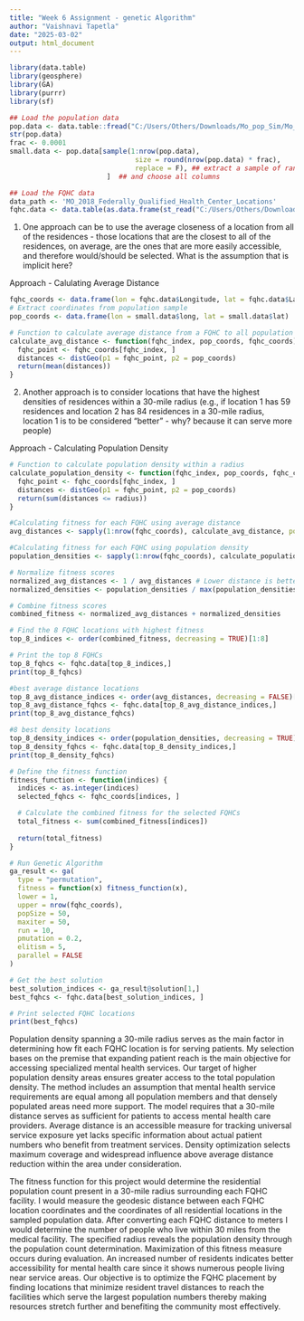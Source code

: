 ---
title: "Week 6 Assignment - genetic Algorithm"
author: "Vaishnavi Tapetla"
date: "2025-03-02"
output: html_document
---

```{r}
library(data.table)
library(geosphere)
library(GA)
library(purrr)
library(sf)

## Load the population data
pop.data <- data.table::fread("C:/Users/Others/Downloads/Mo_pop_Sim/Mo_pop_Sim.csv")
str(pop.data)
frac <- 0.0001
small.data <- pop.data[sample(1:nrow(pop.data),
                               size = round(nrow(pop.data) * frac),
                               replace = F), ## extract a sample of randomlychosen 1% rows
                        ]  ## and choose all columns

## Load the FQHC data
data_path <- 'MO_2018_Federally_Qualified_Health_Center_Locations'
fqhc.data <- data.table(as.data.frame(st_read("C:/Users/Others/Downloads/MO_2018_Federally_Qualified_Health_Center_Locations/MO_2018_Federally_Qualified_Health_Center_Locations",                     'MO_2018_Federally_Qualified_Health_Center_Locations')))
```

1. One approach can be to use the average closeness of a location from all of the residences - those locations that are the closest to all of the residences, on average, are the ones that are more easily accessible, and therefore would/should be selected. What is the assumption that is implicit here?

Approach - Calulating Average Distance
```{r}

fqhc_coords <- data.frame(lon = fqhc.data$Longitude, lat = fqhc.data$Latitude)
# Extract coordinates from population sample
pop_coords <- data.frame(lon = small.data$long, lat = small.data$lat)

# Function to calculate average distance from a FQHC to all population points
calculate_avg_distance <- function(fqhc_index, pop_coords, fqhc_coords) {
  fqhc_point <- fqhc_coords[fqhc_index, ]
  distances <- distGeo(p1 = fqhc_point, p2 = pop_coords)
  return(mean(distances))
}
```




2. Another approach is to consider locations that have the highest densities of residences within a 30-mile radius (e.g., if location 1 has 59 residences and location 2 has 84 residences in a 30-mile radius, location 1 is to be considered "better" - why? because it can serve more people)

Approach - Calculating Population Density
```{r}
# Function to calculate population density within a radius
calculate_population_density <- function(fqhc_index, pop_coords, fqhc_coords, radius = 30 * 1609.34) { # 30 miles in meters
  fqhc_point <- fqhc_coords[fqhc_index, ]
  distances <- distGeo(p1 = fqhc_point, p2 = pop_coords)
  return(sum(distances <= radius))
}
```


```{r}
#Calculating fitness for each FQHC using average distance
avg_distances <- sapply(1:nrow(fqhc_coords), calculate_avg_distance, pop_coords = pop_coords, fqhc_coords = fqhc_coords)

#Calculating fitness for each FQHC using population density
population_densities <- sapply(1:nrow(fqhc_coords), calculate_population_density, pop_coords = pop_coords, fqhc_coords = fqhc_coords)

# Normalize fitness scores 
normalized_avg_distances <- 1 / avg_distances # Lower distance is better, so take inverse
normalized_densities <- population_densities / max(population_densities)

# Combine fitness scores
combined_fitness <- normalized_avg_distances + normalized_densities

# Find the 8 FQHC locations with highest fitness
top_8_indices <- order(combined_fitness, decreasing = TRUE)[1:8]

# Print the top 8 FQHCs
top_8_fqhcs <- fqhc.data[top_8_indices,]
print(top_8_fqhcs)
```

```{r}
#best average distance locations
top_8_avg_distance_indices <- order(avg_distances, decreasing = FALSE)[1:8]
top_8_avg_distance_fqhcs <- fqhc.data[top_8_avg_distance_indices,]
print(top_8_avg_distance_fqhcs)
```

```{r}
#8 best density locations
top_8_density_indices <- order(population_densities, decreasing = TRUE)[1:8]
top_8_density_fqhcs <- fqhc.data[top_8_density_indices,]
print(top_8_density_fqhcs)
```

```{r}
# Define the fitness function
fitness_function <- function(indices) {
  indices <- as.integer(indices)
  selected_fqhcs <- fqhc_coords[indices, ]

  # Calculate the combined fitness for the selected FQHCs
  total_fitness <- sum(combined_fitness[indices])
  
  return(total_fitness)
}

# Run Genetic Algorithm
ga_result <- ga(
  type = "permutation",
  fitness = function(x) fitness_function(x), 
  lower = 1, 
  upper = nrow(fqhc_coords),
  popSize = 50, 
  maxiter = 50,
  run = 10,
  pmutation = 0.2,
  elitism = 5,
  parallel = FALSE
)

# Get the best solution
best_solution_indices <- ga_result@solution[1,]
best_fqhcs <- fqhc.data[best_solution_indices, ]

# Print selected FQHC locations
print(best_fqhcs)
```




Population density spanning a 30-mile radius serves as the main factor in determining how fit each FQHC location is for serving patients. My selection bases on the premise that expanding patient reach is the main objective for accessing specialized mental health services. Our target of higher population density areas ensures greater access to the total population density. The method includes an assumption that mental health service requirements are equal among all population members and that densely populated areas need more support. The model requires that a 30-mile distance serves as sufficient for patients to access mental health care providers. Average distance is an accessible measure for tracking universal service exposure yet lacks specific information about actual patient numbers who benefit from treatment services. Density optimization selects maximum coverage and widespread influence above average distance reduction within the area under consideration.

The fitness function for this project would determine the residential population count present in a 30-mile radius surrounding each FQHC facility. I would measure the geodesic distance between each FQHC location coordinates and the coordinates of all residential locations in the sampled population data. After converting each FQHC distance to meters I would determine the number of people who live within 30 miles from the medical facility. The specified radius reveals the population density through the population count determination. Maximization of this fitness measure occurs during evaluation. An increased number of residents indicates better accessibility for mental health care since it shows numerous people living near service areas. Our objective is to optimize the FQHC placement by finding locations that minimize resident travel distances to reach the facilities which serve the largest population numbers thereby making resources stretch further and benefiting the community most effectively.


